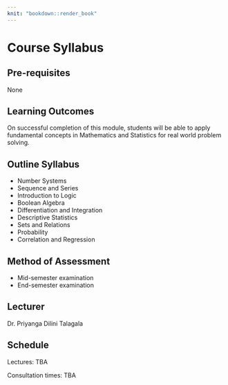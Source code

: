 ```yaml
---
knit: "bookdown::render_book"
---
```


# Course Syllabus {-}

## Pre-requisites {-}

None 

## Learning Outcomes{-}

On successful completion of this module, students will be able to apply fundamental concepts in Mathematics and Statistics for real world problem solving.


## Outline Syllabus {-}

-	Number Systems
-	Sequence and Series
-	Introduction to Logic
-	Boolean Algebra
-	Differentiation and Integration
- Descriptive Statistics
- Sets and Relations
- Probability
- Correlation and Regression



## Method of Assessment {-}

- Mid-semester examination 
- End-semester examination 

## Lecturer

Dr. Priyanga Dilini Talagala

## Schedule {-}

Lectures: TBA


Consultation times: TBA

